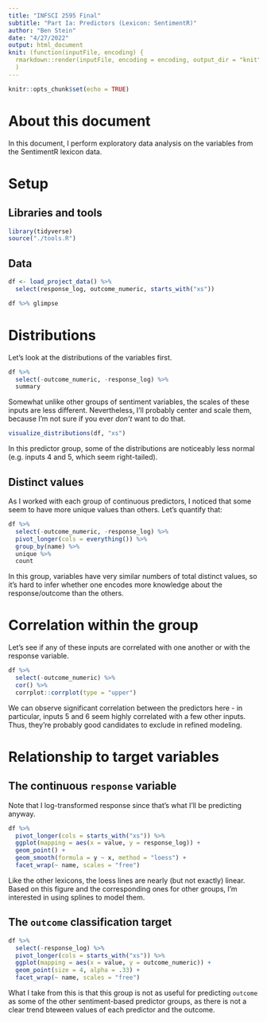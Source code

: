 ```yaml
---
title: "INFSCI 2595 Final"
subtitle: "Part Ia: Predictors (Lexicon: SentimentR)"
author: "Ben Stein"
date: "4/27/2022"
output: html_document
knit: (function(inputFile, encoding) {
  rmarkdown::render(inputFile, encoding = encoding, output_dir = "knit") }
  )
---
```


```r
knitr::opts_chunk$set(echo = TRUE)
```

# About this document

In this document, I perform exploratory data analysis on the variables from the SentimentR lexicon data.

# Setup

## Libraries and tools

```r
library(tidyverse)
source("./tools.R")
```

## Data

```r
df <- load_project_data() %>%
  select(response_log, outcome_numeric, starts_with("xs"))

df %>% glimpse
```

# Distributions

Let's look at the distributions of the variables first.

```r
df %>% 
  select(-outcome_numeric, -response_log) %>%
  summary
```

Somewhat unlike other groups of sentiment variables, the scales of these inputs are less different. Nevertheless, I'll probably center and scale them, because I'm not sure if you ever _don't_ want to do that.

```r
visualize_distributions(df, "xs")
```

In this predictor group, some of the distributions are noticeably less normal (e.g. inputs 4 and 5, which seem right-tailed).

## Distinct values

As I worked with each group of continuous predictors, I noticed that some seem to have more unique values than others. Let's quantify that:

```r
df %>%
  select(-outcome_numeric, -response_log) %>%
  pivot_longer(cols = everything()) %>%
  group_by(name) %>% 
  unique %>%
  count
```

In this group, variables have very similar numbers of total distinct values, so it's hard to infer whether one encodes more knowledge about the response/outcome than the others.

# Correlation within the group

Let's see if any of these inputs are correlated with one another or with the response variable.

```r
df %>%
  select(-outcome_numeric) %>%
  cor() %>%
  corrplot::corrplot(type = "upper")
```

We can observe significant correlation between the predictors here - in particular, inputs 5 and 6 seem highly correlated with a few other inputs. Thus, they're probably good candidates to exclude in refined modeling.

# Relationship to target variables

## The continuous `response` variable

Note that I log-transformed response since that's what I'll be predicting anyway.

```r
df %>%
  pivot_longer(cols = starts_with("xs")) %>%
  ggplot(mapping = aes(x = value, y = response_log)) +
  geom_point() +
  geom_smooth(formula = y ~ x, method = "loess") + 
  facet_wrap(~ name, scales = "free")
```

Like the other lexicons, the loess lines are nearly (but not exactly) linear. Based on this figure and the corresponding ones for other groups, I'm interested in using splines to model them.

## The `outcome` classification target

```r
df %>%
  select(-response_log) %>%
  pivot_longer(cols = starts_with("xs")) %>%
  ggplot(mapping = aes(x = value, y = outcome_numeric)) +
  geom_point(size = 4, alpha = .33) +
  facet_wrap(~ name, scales = "free")
```

What I take from this is that this group is not as useful for predicting `outcome` as some of the other sentiment-based predictor groups, as there is not a clear trend bteween values of each predictor and the outcome.